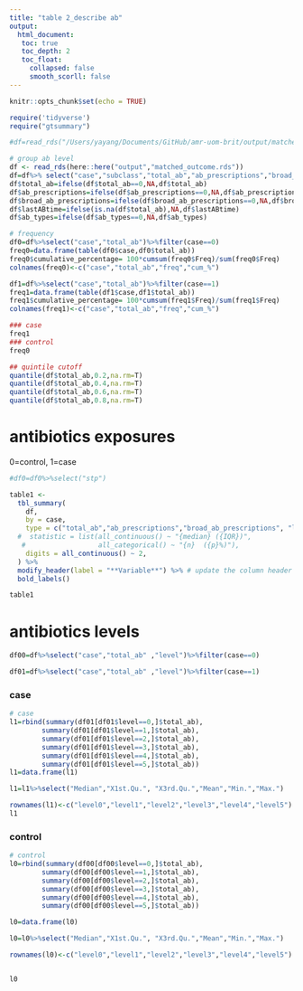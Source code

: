 ```yaml
---
title: "table 2_describe ab"
output: 
  html_document:
   toc: true
   toc_depth: 2
   toc_float:
     collapsed: false
     smooth_scorll: false
---
```



```r
knitr::opts_chunk$set(echo = TRUE)
```


```r
require('tidyverse')
require("gtsummary")
```




```r
#df=read_rds("/Users/yayang/Documents/GitHub/amr-uom-brit/output/matched_outcome.rds")

# group ab level
df <- read_rds(here::here("output","matched_outcome.rds"))
df=df%>% select("case","subclass","total_ab","ab_prescriptions","broad_ab_prescriptions" ,"level", "lastABtime","ab_types")
df$total_ab=ifelse(df$total_ab==0,NA,df$total_ab)
df$ab_prescriptions=ifelse(df$ab_prescriptions==0,NA,df$ab_prescriptions)
df$broad_ab_prescriptions=ifelse(df$broad_ab_prescriptions==0,NA,df$broad_ab_prescriptions)
df$lastABtime=ifelse(is.na(df$total_ab),NA,df$lastABtime)
df$ab_types=ifelse(df$ab_types==0,NA,df$ab_types)

```



```r
# frequency
df0=df%>%select("case","total_ab")%>%filter(case==0)
freq0=data.frame(table(df0$case,df0$total_ab))
freq0$cumulative_percentage= 100*cumsum(freq0$Freq)/sum(freq0$Freq)
colnames(freq0)<-c("case","total_ab","freq","cum_%")

df1=df%>%select("case","total_ab")%>%filter(case==1)
freq1=data.frame(table(df1$case,df1$total_ab))
freq1$cumulative_percentage= 100*cumsum(freq1$Freq)/sum(freq1$Freq)
colnames(freq1)<-c("case","total_ab","freq","cum_%")

```


```r
### case
freq1
### control
freq0
```


```r
## quintile cutoff
quantile(df$total_ab,0.2,na.rm=T)
quantile(df$total_ab,0.4,na.rm=T)
quantile(df$total_ab,0.6,na.rm=T)
quantile(df$total_ab,0.8,na.rm=T)
```


# antibiotics exposures
0=control, 1=case

```r

#df0=df0%>%select("stp")

table1 <- 
  tbl_summary(
    df,
    by = case, 
    type = c("total_ab","ab_prescriptions","broad_ab_prescriptions", "lastABtime","ab_types") ~ "continuous2",
  #  statistic = list(all_continuous() ~ "{median} ({IQR})",
   #                  all_categorical() ~ "{n}  ({p}%)"),
    digits = all_continuous() ~ 2,
  ) %>%
  modify_header(label = "**Variable**") %>% # update the column header
  bold_labels() 

table1
```


# antibiotics levels
```r
df00=df%>%select("case","total_ab" ,"level")%>%filter(case==0)

df01=df%>%select("case","total_ab" ,"level")%>%filter(case==1)

```



### case
```r
# case
l1=rbind(summary(df01[df01$level==0,]$total_ab),
        summary(df01[df01$level==1,]$total_ab),
        summary(df01[df01$level==2,]$total_ab),
        summary(df01[df01$level==3,]$total_ab),
        summary(df01[df01$level==4,]$total_ab),
        summary(df01[df01$level==5,]$total_ab))
l1=data.frame(l1)

l1=l1%>%select("Median","X1st.Qu.", "X3rd.Qu.","Mean","Min.","Max.")

rownames(l1)<-c("level0","level1","level2","level3","level4","level5")
l1
```

### control
```r

# control
l0=rbind(summary(df00[df00$level==0,]$total_ab),
        summary(df00[df00$level==1,]$total_ab),
        summary(df00[df00$level==2,]$total_ab),
        summary(df00[df00$level==3,]$total_ab),
        summary(df00[df00$level==4,]$total_ab),
        summary(df00[df00$level==5,]$total_ab))

l0=data.frame(l0)

l0=l0%>%select("Median","X1st.Qu.", "X3rd.Qu.","Mean","Min.","Max.")

rownames(l0)<-c("level0","level1","level2","level3","level4","level5")


l0


```



